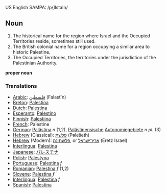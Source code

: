 US English SAMPA: /p{lIstaIn/

==Noun==
#The historical name for the region where Israel and the Occupied Territories reside, sometimes still used.
#The British colonial name for a region occupying a similar area to historic Palestine.
#The Occupied Territories, the territories under the jurisdiction of the Palestinian Authority.

'''proper noun'''

=== Translations ===

*[[Arabic]]: [[فلسطين]] (Falastīn)
*[[Breton]]: [[Palestina]]
*[[Dutch]]: [[Palestina]]
*[[Esperanto]]: [[Palestino]]
*[[Finnish]]: [[Palestiina]]
*[[French]]: Palestine
*[[German]]: [[Palästina]] ''n'' (1,2), [[Palästinensisch]]e [[Autonomiegebiet]]e ''n pl.'' (3)
*[[Hebrew]] (Classical): [[פלשׁת]] (Pəlešeth)
*[[Hebrew]] (Modern): [[פלשתינה]], or [[ארץ־ישראל]] (Eretz Israel)
*[[Interlingua]]: [[Palestina]]
*[[Japanese]]: [[パレスチナ]]
*[[Polish]]: [[Palestyna]]
*[[Portuguese]]: [[Palestina]] ''f''
*[[Romanian]]: [[Palestina]] ''f'' (1,2)
*[[Slovene]]: [[Palestina]] ''f''
*[[Interlingua]]: [[Palestina]] ''f''
*[[Spanish]]: [[Palestina]]
